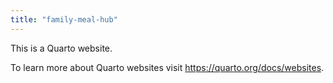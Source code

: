 ```yaml
---
title: "family-meal-hub"
---
```


This is a Quarto website.

To learn more about Quarto websites visit <https://quarto.org/docs/websites>.
